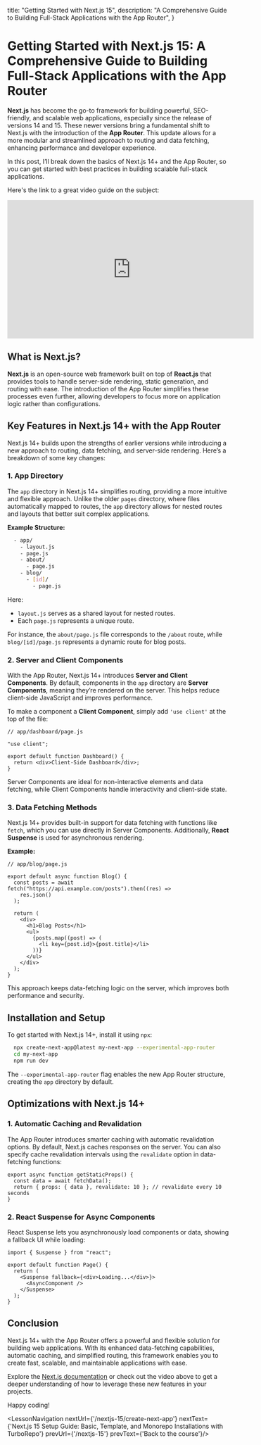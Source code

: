 
  title: "Getting Started with Next.js 15",
  description: "A Comprehensive Guide to Building Full-Stack Applications with the App Router",
}

# Getting Started with Next.js 15: A Comprehensive Guide to Building Full-Stack Applications with the App Router
**Next.js** has become the go-to framework for building powerful, SEO-friendly, and scalable web applications, especially since the release of versions 14 and 15. These newer versions bring a fundamental shift to Next.js with the introduction of the **App Router**. This update allows for a more modular and streamlined approach to routing and data fetching, enhancing performance and developer experience.

In this post, I’ll break down the basics of Next.js 14+ and the App Router, so you can get started with best practices in building scalable full-stack applications.

Here's the link to a great video guide on the subject:

<iframe
  width="560"
  height="315"
  src="https://www.youtube.com/embed/73ZadKNvMYg?si=UNsfls4EJ7Rbx18E"
  title="YouTube video player"
  frameborder="0"
  allow="accelerometer; autoplay; clipboard-write; encrypted-media; gyroscope; picture-in-picture; web-share"
  referrerpolicy="strict-origin-when-cross-origin"
  allowfullscreen
></iframe>

## What is Next.js?

**Next.js** is an open-source web framework built on top of **React.js** that provides tools to handle server-side rendering, static generation, and routing with ease. The introduction of the App Router simplifies these processes even further, allowing developers to focus more on application logic rather than configurations.

## Key Features in Next.js 14+ with the App Router

Next.js 14+ builds upon the strengths of earlier versions while introducing a new approach to routing, data fetching, and server-side rendering. Here’s a breakdown of some key changes:

### 1. **App Directory**

The `app` directory in Next.js 14+ simplifies routing, providing a more intuitive and flexible approach. Unlike the older `pages` directory, where files automatically mapped to routes, the `app` directory allows for nested routes and layouts that better suit complex applications.

**Example Structure:**

```sh
  - app/
    - layout.js
    - page.js
    - about/
      - page.js
    - blog/
      - [id]/
        - page.js
```

Here:

- `layout.js` serves as a shared layout for nested routes.
- Each `page.js` represents a unique route.

For instance, the `about/page.js` file corresponds to the `/about` route, while `blog/[id]/page.js` represents a dynamic route for blog posts.

### 2. **Server and Client Components**

With the App Router, Next.js 14+ introduces **Server and Client Components**. By default, components in the `app` directory are **Server Components**, meaning they’re rendered on the server. This helps reduce client-side JavaScript and improves performance.

To make a component a **Client Component**, simply add `'use client'` at the top of the file:

```tsx
// app/dashboard/page.js

"use client";

export default function Dashboard() {
  return <div>Client-Side Dashboard</div>;
}
```

Server Components are ideal for non-interactive elements and data fetching, while Client Components handle interactivity and client-side state.

### 3. **Data Fetching Methods**

Next.js 14+ provides built-in support for data fetching with functions like `fetch`, which you can use directly in Server Components. Additionally, **React Suspense** is used for asynchronous rendering.

**Example:**

```tsx
// app/blog/page.js

export default async function Blog() {
  const posts = await fetch("https://api.example.com/posts").then((res) =>
    res.json()
  );

  return (
    <div>
      <h1>Blog Posts</h1>
      <ul>
        {posts.map((post) => (
          <li key={post.id}>{post.title}</li>
        ))}
      </ul>
    </div>
  );
}
```

This approach keeps data-fetching logic on the server, which improves both performance and security.

## Installation and Setup

To get started with Next.js 14+, install it using `npx`:

```sh
  npx create-next-app@latest my-next-app --experimental-app-router
  cd my-next-app
  npm run dev
```

The `--experimental-app-router` flag enables the new App Router structure, creating the `app` directory by default.

## Optimizations with Next.js 14+

### 1. **Automatic Caching and Revalidation**

The App Router introduces smarter caching with automatic revalidation options. By default, Next.js caches responses on the server. You can also specify cache revalidation intervals using the `revalidate` option in data-fetching functions:

```tsx
export async function getStaticProps() {
  const data = await fetchData();
  return { props: { data }, revalidate: 10 }; // revalidate every 10 seconds
}
```

### 2. **React Suspense for Async Components**

React Suspense lets you asynchronously load components or data, showing a fallback UI while loading:

```tsx
import { Suspense } from "react";

export default function Page() {
  return (
    <Suspense fallback={<div>Loading...</div>}>
      <AsyncComponent />
    </Suspense>
  );
}
```

## Conclusion

Next.js 14+ with the App Router offers a powerful and flexible solution for building web applications. With its enhanced data-fetching capabilities, automatic caching, and simplified routing, this framework enables you to create fast, scalable, and maintainable applications with ease.

Explore the [Next.js documentation](https://nextjs.org/docs) or check out the video above to get a deeper understanding of how to leverage these new features in your projects.

Happy coding!

<LessonNavigation nextUrl={'/nextjs-15/create-next-app'} nextText={'Next.js 15 Setup Guide: Basic, Template, and Monorepo Installations with TurboRepo'} prevUrl={'/nextjs-15'} prevText={'Back to the course'}/>